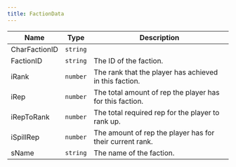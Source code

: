 ```yaml
---
title: FactionData
---
```


| Name | Type | Description |
|------|------|-------------|
| CharFactionID | `string` |  |
| FactionID | `string` | The ID of the faction. |
| iRank | `number` | The rank that the player has achieved in this faction. |
| iRep | `number` | The total amount of rep the player has for this faction. |
| iRepToRank | `number` | The total required rep for the player to rank up. |
| iSpillRep | `number` | The amount of rep the player has for their current rank. |
| sName | `string` | The name of the faction. |